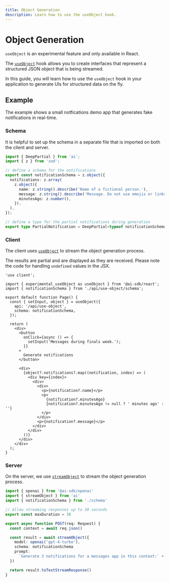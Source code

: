 ```yaml
---
title: Object Generation
description: Learn how to use the useObject hook.
---
```


# Object Generation

<Note>`useObject` is an experimental feature and only available in React.</Note>

The [`useObject`](/docs/reference/ai-sdk-ui/use-object) hook allows you to create interfaces that represent a structured JSON object that is being streamed.

In this guide, you will learn how to use the `useObject` hook in your application to generate UIs for structured data on the fly.

## Example

The example shows a small notfications demo app that generates fake notifications in real-time.

### Schema

It is helpful to set up the schema in a separate file that is imported on both the client and server.

```ts filename='app/api/use-object/schema.ts'
import { DeepPartial } from 'ai';
import { z } from 'zod';

// define a schema for the notifications
export const notificationSchema = z.object({
  notifications: z.array(
    z.object({
      name: z.string().describe('Name of a fictional person.'),
      message: z.string().describe('Message. Do not use emojis or links.'),
      minutesAgo: z.number(),
    }),
  ),
});

// define a type for the partial notifications during generation
export type PartialNotification = DeepPartial<typeof notificationSchema>;
```

### Client

The client uses [`useObject`](/docs/reference/ai-sdk-ui/use-object) to stream the object generation process.

The results are partial and are displayed as they are received.
Please note the code for handling `undefined` values in the JSX.

```tsx filename='app/page.tsx'
'use client';

import { experimental_useObject as useObject } from '@ai-sdk/react';
import { notificationSchema } from './api/use-object/schema';

export default function Page() {
  const { setInput, object } = useObject({
    api: '/api/use-object',
    schema: notificationSchema,
  });

  return (
    <div>
      <button
        onClick={async () => {
          setInput('Messages during finals week.');
        }}
      >
        Generate notifications
      </button>

      <div>
        {object?.notifications?.map((notification, index) => (
          <div key={index}>
            <div>
              <div>
                <p>{notification?.name}</p>
                <p>
                  {notification?.minutesAgo}
                  {notification?.minutesAgo != null ? ' minutes ago' : ''}
                </p>
              </div>
              <p>{notification?.message}</p>
            </div>
          </div>
        ))}
      </div>
    </div>
  );
}
```

### Server

On the server, we use [`streamObject`](/docs/reference/ai-sdk-core/stream-object) to stream the object generation process.

```typescript filename='app/api/use-object/route.ts'
import { openai } from '@ai-sdk/openai'
import { streamObject } from 'ai'
import { notificationSchema } from './schema'

// Allow streaming responses up to 30 seconds
export const maxDuration = 30

export async function POST(req: Request) {
  const context = await req.json()

  const result = await streamObject({
    model: openai('gpt-4-turbo'),
    schema: notificationSchema
    prompt:
      `Generate 3 notifications for a messages app in this context:` + context,
  })

  return result.toTextStreamResponse()
}
```
